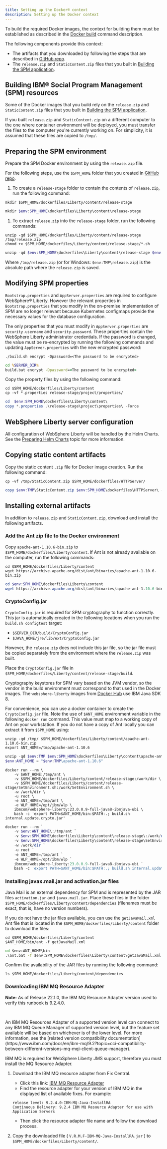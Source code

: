 ```yaml
---
title: Setting up the Docker® context
description: Setting up the Docker context
---
```


To build the required Docker images, the context for building them must be established as described in the [Docker build](https://docs.docker.com/engine/reference/commandline/build/) command description.

The following components provide this context:

* The artifacts that you downloaded by following the steps that are described in [GitHub repo](/prereq/git).
* The `release.zip` and `StaticContent.zip` files that you built in [Building the SPM application](/deploy-spm/build-spm).

## Building IBM® Social Program Management (SPM) resources

Some of the Docker images that you build rely on the `release.zip` and `StaticContent.zip` files that you built in [Building the SPM application](/deploy-spm/build-spm).

If you built `release.zip` and `StaticContent.zip` on a different computer to the one where container environment will be deployed, you must transfer the files to the computer you're currently working on.
For simplicity, it is assumed that these files are copied to `/tmp/`.

## Preparing the SPM environment

Prepare the SPM Docker environment by using the `release.zip` file.

For the following steps, use the `$SPM_HOME` folder that you created in [GitHub repo](/prereq/git).

1. To create a `release-stage` folder to contain the contents of `release.zip`, run the following command:

<Tabs>

<Tab label="Mac/Linux">
<Row>
<Column>

```shell
mkdir $SPM_HOME/dockerfiles/Liberty/content/release-stage
```

</Column>
</Row>
</Tab>

<Tab label="Windows PS">
<Row>
<Column>

```powershell
mkdir $env:SPM_HOME\dockerfiles\Liberty\content\release-stage
```

</Column>
</Row>
</Tab>

</Tabs>

1. To extract `release.zip` into the `release-stage` folder, run the following commands:

<Tabs>

<Tab label="Mac/Linux">
<Row>
<Column>

```shell
unzip -qd $SPM_HOME/dockerfiles/Liberty/content/release-stage /tmp/release.zip
chmod +x $SPM_HOME/dockerfiles/Liberty/content/release-stage/*.sh
```

</Column>
</Row>
</Tab>

<Tab label="Windows PS">
<Row>
<Column>

```powershell
unzip -qd $env:SPM_HOME\dockerfiles\Liberty\content\release-stage $env:TMP\release.zip
```

</Column>
</Row>
</Tab>

</Tabs>

  Where `/tmp/release.zip` (or for Windows: `$env:TMP\release.zip`) is the absolute path where the `release.zip` is saved.

## Modifying SPM properties

`Bootstrap.properties` and `AppServer.properties` are required to configure WebSphere® Liberty.
However the relevant properties in `Bootstrap.properties` that you modify in the on-premise implementation of SPM are no longer relevant because Kubernetes configmaps provide the necessary values for the database configuration.

The only properties that you must modify in `AppServer.properties` are `security.username` and `security.password`.
These properties contain the WebSphere Liberty administrator credentials.
If the password is changed, the value must be re-encrypted by running the following commands and updating `AppServer.properties` with the new encrypted password:

<Tabs>

<Tab label="Mac/Linux">
<Row>
<Column>

```shell
./build.sh encrypt -Dpassword=<The password to be encrypted>
```

</Column>
</Row>
</Tab>

<Tab label="Windows DOS">
<Row>
<Column>

```bat
cd %SERVER_DIR%
build.bat encrypt -Dpassword=<The password to be encrypted>
```

</Column>
</Row>
</Tab>

</Tabs>

Copy the property files by using the following command:

<Tabs>

<Tab label="Mac/Linux">
<Row>
<Column>

```shell
cd $SPM_HOME/dockerfiles/Liberty/content
cp -vf *.properties release-stage/project/properties/
```

</Column>
</Row>
</Tab>

<Tab label="Windows PS">
<Row>
<Column>

```powershell
cd  $env:SPM_HOME\dockerfiles\Liberty\content\
copy *.properties .\release-stage\project\properties\ -Force
```

</Column>
</Row>
</Tab>

</Tabs>

## WebSphere Liberty server configuration

All configuration of WebSphere Liberty will be handled by the Helm Charts. See the [Preparing Helm Charts](/deployment/hc_preparation) topic for more information.

## Copying static content artifacts

Copy the static content `.zip` file for Docker image creation. Run the following command:

<Tabs>

<Tab label="Mac/Linux">
<Row>
<Column>

```shell
cp -vf /tmp/StaticContent.zip $SPM_HOME/dockerfiles/HTTPServer/
```

</Column>
</Row>
</Tab>

<Tab label="Windows PS">
<Row>
<Column>

```powershell
copy $env:TMP\StaticContent.zip $env:SPM_HOME\dockerfiles\HTTPServer\ -Force
```

</Column>
</Row>
</Tab>

</Tabs>

## Installing external artifacts

In addition to `release.zip` and `StaticContent.zip`, download and install the following artifacts.

### Add the Ant zip file to the Docker environment

Copy `apache-ant-1.10.6-bin.zip` to `$SPM_HOME/dockerfiles/Liberty/content`. If Ant is not already available on the computer, run the following commands:

<Tabs>

<Tab label="Mac/Linux">
<Row>
<Column>

```shell
cd $SPM_HOME/dockerfiles/Liberty/content
wget https://archive.apache.org/dist/ant/binaries/apache-ant-1.10.6-bin.zip
```

</Column>
</Row>
</Tab>

<Tab label="Windows PS">
<Row>
<Column>

```powershell
cd $env:SPM_HOME\dockerfiles\Liberty\content
wget https://archive.apache.org/dist/ant/binaries/apache-ant-1.10.6-bin.zip
```

</Column>
</Row>
</Tab>

</Tabs>

### CryptoConfig.jar

`CryptoConfig.jar` is required for SPM cryptography to function correctly. This jar is automatically created in the following locations when you run the
 `build.sh configtest` target:

* `$SERVER_DIR/build/CryptoConfig.jar`
* `$JAVA_HOME/jre/lib/ext/CryptoConfig.jar`

However, the `release.zip` does not include this jar file, so the jar file must be copied separately from the environment where the `release.zip` was built.

Place the `CryptoConfig.jar` file in `$SPM_HOME/dockerfiles/Liberty/content/release-stage/build`.

<InlineNotification>

Cryptography keystores for SPM vary based on the JVM vendor, so the vendor in the build environment must correspond to that used in the Docker images.
The `websphere-liberty` images from [Docker Hub](https://hub.docker.com/_/websphere-liberty) use IBM Java SDK 8.

</InlineNotification>

For convenience, you can use a docker container to create the `CryptoConfig.jar` file.
Note the use of `$ANT_HOME` environment variable in the following `docker run` command.
This value must map to a working copy of Ant on your workstation.
If you do not have a copy of Ant locally you can extract it from `$SPM_HOME` using:

<Tabs>

<Tab label="Mac/Linux">
<Row>
<Column>

```shell
unzip -qd /tmp/ $SPM_HOME/dockerfiles/Liberty/content/apache-ant-1.10.6-bin.zip
export ANT_HOME=/tmp/apache-ant-1.10.6
```

</Column>
</Row>
</Tab>

<Tab label="Windows PS">
<Row>
<Column>

```powershell
unzip -qd $env:TMP $env:SPM_HOME\dockerfiles\Liberty\content\apache-ant-1.10.6-bin.zip
$env:ANT_HOME = "$env:TMP\apache-ant-1.10.6"
```

</Column>
</Row>
</Tab>

</Tabs>

<Tabs>

<Tab label="Mac/Linux">
<Row>
<Column>

```shell
docker run --rm \
    -v $ANT_HOME:/tmp/ant \
    -v $SPM_HOME/dockerfiles/Liberty/content/release-stage:/work/dir \
    -v $SPM_HOME/dockerfiles/Liberty/content/release-stage/SetEnvironment.sh:/work/SetEnvironment.sh \
    -w /work/dir \
    -u root \
    -e ANT_HOME=/tmp/ant \
    -e WLP_HOME=/opt/ibm/wlp \
    ibmcom/websphere-liberty:23.0.0.9-full-java8-ibmjava-ubi \
    bash -c 'export PATH=$ANT_HOME/bin:$PATH:.; build.sh internal.update.crypto.jar'
```

</Column>
</Row>
</Tab>

<Tab label="Windows PS">
<Row>
<Column>

```powershell
docker run --rm `
    -v $env:ANT_HOME\:/tmp/ant `
    -v $env:SPM_HOME\dockerfiles\Liberty\content\release-stage\:/work/dir `
    -v $env:SPM_HOME\dockerfiles\Liberty\content\release-stage\SetEnvironment.sh:/work/SetEnvironment.sh `
    -w /work/dir `
    -u root `
    -e ANT_HOME=/tmp/ant `
    -e WLP_HOME=/opt/ibm/wlp `
    ibmcom/websphere-liberty:23.0.0.9-full-java8-ibmjava-ubi `
    bash -c 'export PATH=$ANT_HOME/bin:$PATH:.; build.sh internal.update.crypto.jar'
```

</Column>
</Row>
</Tab>

</Tabs>

### Installing javax.mail.jar and activation.jar files

Java Mail is an external dependency for SPM and is represented by the JAR files `activation.jar` and `javax.mail.jar`.
Place these files in the folder `$SPM_HOME/dockerfiles/Liberty/content/dependencies` (filenames must be exact, that is, have no version numbers).

If you do not have the jar files available, you can use the `getJavaMail.xml` Ant file that is located in the `$SPM_HOME/dockerfiles/Liberty/content` folder to download the files:

<Tabs>

<Tab label="Mac/Linux">
<Row>
<Column>

```shell
cd $SPM_HOME/dockerfiles/Liberty/content
$ANT_HOME/bin/ant -f getJavaMail.xml
```

</Column>
</Row>
</Tab>

<Tab label="Windows DOS">
<Row>
<Column>

```bat
cd $env:ANT_HOME\bin
.\ant.bat -f $env:SPM_HOME\dockerfiles\Liberty\content\getJavaMail.xml
```

</Column>
</Row>
</Tab>

</Tabs>

Confirm the availability of the JAR files by running the following command:

`ls $SPM_HOME/dockerfiles/Liberty/content/dependencies`

### Downloading IBM MQ Resource Adapter

<InlineNotification>

**Note:** As of Release 22.1.0, the IBM MQ Resource Adapter version used to verify this runbook is 9.2.4.0.
<p>&nbsp;</p>
An IBM MQ Resources Adapter of a supported version level can connect to any IBM MQ Queue Manager of supported version level,
but the feature set available will be based on whichever is of the lower level.
For more information, see the [related version compatibility documentation](https://www.ibm.com/docs/en/ibm-mq/9.2?topic=cci-compatibility-between-different-versions-mq-mqi-client-queue-manager).
</InlineNotification>

IBM MQ is required for WebSphere Liberty JMS support, therefore you must install the MQ Resource Adapter.

1. Download the IBM MQ resource adapter from Fix Central.
   * Click this link:
   [IBM MQ Resource Adapter](https://www.ibm.com/support/fixcentral/swg/selectFixes?parent=ibm~WebSphere&product=ibm/WebSphere/WebSphere+MQ&release=9.2.0.0&platform=All&function=fixid&fixids=*IBM-MQ-Java-InstallRA*)
   * Find the resource adapter for your version of IBM MQ in the displayed list of available fixes. For example:

    ```
    release level: 9.2.4.0-IBM-MQ-Java-InstallRA
    Continuous Delivery: 9.2.4 IBM MQ Resource Adapter for use with Application Servers
    ```

   * Then click the resource adapter file name and follow the download process.

2. Copy the downloaded file ( `V.R.M.F-IBM-MQ-Java-InstallRA.jar` ) to `$SPM_HOME/dockerfiles/Liberty/content/`.
